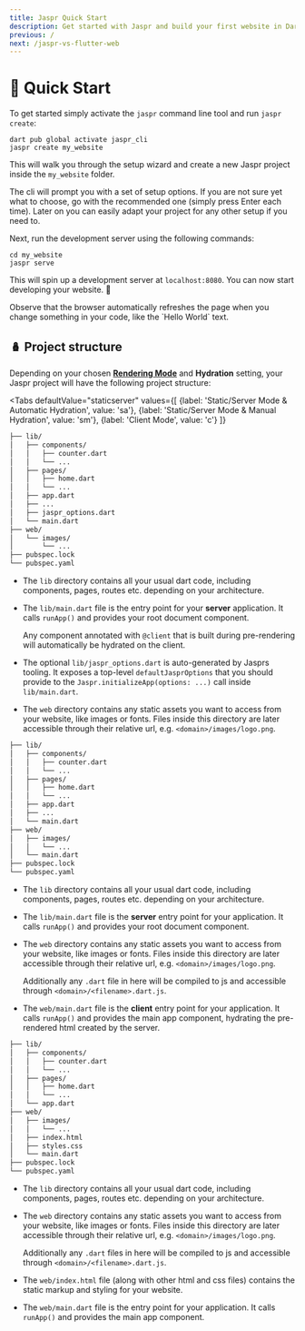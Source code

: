 ```yaml
---
title: Jaspr Quick Start
description: Get started with Jaspr and build your first website in Dart.
previous: /
next: /jaspr-vs-flutter-web
---
```


# 🛫 Quick Start

To get started simply activate the `jaspr` command line tool and run `jaspr create`:

```shell
dart pub global activate jaspr_cli
jaspr create my_website
```

This will walk you through the setup wizard and create a new Jaspr project inside the `my_website` folder.

<Info>
The cli will prompt you with a set of setup options. If you are not sure yet what to choose, go with the recommended one
(simply press Enter each time). Later on you can easily adapt your project for any other setup if you need to.
</Info>

Next, run the development server using the following commands:

```shell
cd my_website
jaspr serve
```

This will spin up a development server at `localhost:8080`.
You can now start developing your website. 🎉

<Success>
Observe that the browser automatically refreshes the page when you change something in your 
code, like the `Hello World` text.
</Success>

## 🪆 Project structure

Depending on your chosen [**Rendering Mode**](/cli#-rendering-modes) and **Hydration** setting, your Jaspr project will have the following project structure:

<Tabs defaultValue="staticserver" values={[
    {label: 'Static/Server Mode & Automatic Hydration', value: 'sa'},
    {label: 'Static/Server Mode & Manual Hydration', value: 'sm'},
    {label: 'Client Mode', value: 'c'}
]}
>
<TabItem value="sa">

```markdown
├── lib/
│   ├── components/
│   │   ├── counter.dart
│   │   └── ...
│   ├── pages/
│   │   ├── home.dart
│   │   └── ...
│   ├── app.dart
│   ├── ...
│   ├── jaspr_options.dart
│   └── main.dart
├── web/
│   └── images/
│       └── ...
├── pubspec.lock
└── pubspec.yaml
```

- The `lib` directory contains all your usual dart code, including components, pages, routes etc.
  depending on your architecture.

- The `lib/main.dart` file is the entry point for your **server** application. It calls `runApp()`
  and provides your root document component.

  Any component annotated with `@client` that is built during pre-rendering will automatically be hydrated on the client.

- The optional `lib/jaspr_options.dart` is auto-generated by Jasprs tooling. It exposes a top-level `defaultJasprOptions`
  that you should provide to the `Jaspr.initializeApp(options: ...)` call inside `lib/main.dart`.

- The `web` directory contains any static assets you want to access from your website, like images or fonts.
  Files inside this directory are later accessible through their relative url, e.g. `<domain>/images/logo.png`.


</TabItem>
<TabItem value="sm">

```markdown
├── lib/
│   ├── components/
│   │   ├── counter.dart
│   │   └── ...
│   ├── pages/
│   │   ├── home.dart
│   │   └── ...
│   ├── app.dart
│   ├── ...
│   └── main.dart
├── web/
│   ├── images/
│   │   └── ...
│   └── main.dart
├── pubspec.lock
└── pubspec.yaml
```

- The `lib` directory contains all your usual dart code, including components, pages, routes etc.
  depending on your architecture.

- The `lib/main.dart` file is the **server** entry point for your application. It calls `runApp()`
  and provides your root document component.

- The `web` directory contains any static assets you want to access from your website, like images or fonts.
  Files inside this directory are later accessible through their relative url, e.g. `<domain>/images/logo.png`.

  Additionally any `.dart` file in here will be compiled to js and accessible through `<domain>/<filename>.dart.js`.

- The `web/main.dart` file is the **client** entry point for your application. It calls `runApp()` and provides
  the main app component, hydrating the pre-rendered html created by the server.

</TabItem>
<TabItem value="c">

```markdown
├── lib/
│   ├── components/
│   │   ├── counter.dart
│   │   └── ...
│   ├── pages/
│   │   ├── home.dart
│   │   └── ...
│   └── app.dart
├── web/
│   ├── images/
│   │   └── ...
│   ├── index.html
│   ├── styles.css
│   └── main.dart
├── pubspec.lock
└── pubspec.yaml
```

- The `lib` directory contains all your usual dart code, including components, pages, routes etc.
  depending on your architecture.

- The `web` directory contains any static assets you want to access from your website, like images or fonts.
  Files inside this directory are later accessible through their relative url, e.g. `<domain>/images/logo.png`.

  Additionally any `.dart` files in here will be compiled to js and accessible through `<domain>/<filename>.dart.js`.

- The `web/index.html` file (along with other html and css files) contains the static markup and styling for your website.

- The `web/main.dart` file is the entry point for your application. It calls `runApp()` and provides
  the main app component.

</TabItem>
</Tabs>
